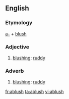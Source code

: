 ==English==

===Etymology===
[[a-]] + [[blush]]

===Adjective===
{{en-adj}}

#[[blushing]]; [[ruddy]]

===Adverb===
{{en-adv}}

#[[blushing]]; [[ruddy]]

[[fr:ablush]]
[[ta:ablush]]
[[vi:ablush]]